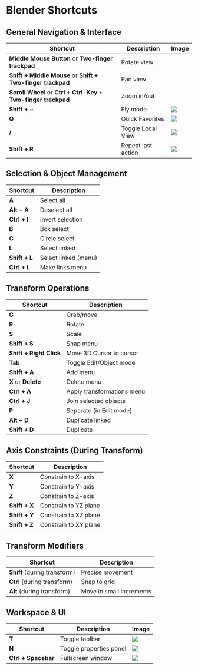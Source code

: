 # Blender Shortcuts

## General Navigation & Interface

| Shortcut | Description | Image |
|----------|-------------|-------|
| **Middle Mouse Button** or **Two-finger trackpad**| Rotate view |
| **Shift + Middle Mouse** or **Shift + Two-finger trackpad**| Pan view |
| **Scroll Wheel** or **Ctrl + Ctrl-Key + Two-finger trackpad** | Zoom in/out |
| **Shift + ~** | Fly mode | ![](./assets/fly-mode.gif) |
| **Q** | Quick Favorites | ![](./assets/quick-favorites.gif) |
| **/** | Toggle Local View | ![](./assets/toggle-local-view.gif) |
| **Shift + R** | Repeat last action | ![](./assets/repeat-last-action-shift-r.gif) |

## Selection & Object Management

| Shortcut | Description |
|----------|------------|
| **A** | Select all |
| **Alt + A** | Deselect all |
| **Ctrl + I** | Invert selection |
| **B** | Box select |
| **C** | Circle select |
| **L** | Select linked |
| **Shift + L** | Select linked (menu) |
| **Ctrl + L** | Make links menu |

## Transform Operations

| Shortcut | Description |
|----------|------------|
| **G** | Grab/move |
| **R** | Rotate |
| **S** | Scale |
| **Shift + S** | Snap menu |
| **Shift + Right Click** | Move 3D Cursor to cursor |
| **Tab** | Toggle Edit/Object mode |
| **Shift + A** | Add menu |
| **X** or **Delete** | Delete menu |
| **Ctrl + A** | Apply transformations menu |
| **Ctrl + J** | Join selected objects |
| **P** | Separate (in Edit mode) |
| **Alt + D** | Duplicate linked |
| **Shift + D** | Duplicate |

## Axis Constraints (During Transform)

| Shortcut | Description |
|----------|------------|
| **X** | Constrain to X-axis |
| **Y** | Constrain to Y-axis |
| **Z** | Constrain to Z-axis |
| **Shift + X** | Constrain to YZ plane |
| **Shift + Y** | Constrain to XZ plane |
| **Shift + Z** | Constrain to XY plane |

## Transform Modifiers

| Shortcut | Description |
|----------|------------|
| **Shift** (during transform) | Precise movement |
| **Ctrl** (during transform) | Snap to grid |
| **Alt** (during transform) | Move in small increments |


## Workspace & UI

| Shortcut | Description | Image |
|----------|-------------|-------|
| **T** | Toggle toolbar | ![](./assets/toggle-toolbar.gif) |
| **N** | Toggle properties panel | ![](./assets/properties-panel.gif) |
| **Ctrl + Spacebar** | Fullscreen window | ![](./assets/ctrl-spacebar-fullscreen-window.gif)